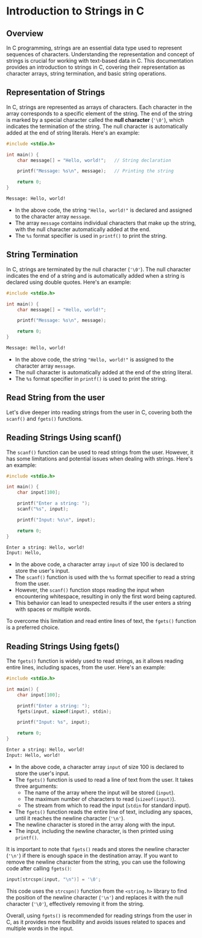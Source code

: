 # Introduction to Strings in C

## Overview

In C programming, strings are an essential data type used to represent sequences of characters. Understanding the representation and concept of strings is crucial for working with text-based data in C. This documentation provides an introduction to strings in C, covering their representation as character arrays, string termination, and basic string operations.

## Representation of Strings

In C, strings are represented as arrays of characters. Each character in the array corresponds to a specific element of the string. The end of the string is marked by a special character called the **null character** (`'\0'`), which indicates the termination of the string. The null character is automatically added at the end of string literals. Here's an example:

```c
#include <stdio.h>

int main() {
    char message[] = "Hello, world!";   // String declaration

    printf("Message: %s\n", message);   // Printing the string

    return 0;
}
```

```zsh
Message: Hello, world!
```

- In the above code, the string `"Hello, world!"` is declared and assigned to the character array `message`.
- The array `message` contains individual characters that make up the string, with the null character automatically added at the end.
- The `%s` format specifier is used in `printf()` to print the string.

## String Termination

In C, strings are terminated by the null character (`'\0'`). The null character indicates the end of a string and is automatically added when a string is declared using double quotes. Here's an example:

```c
#include <stdio.h>

int main() {
    char message[] = "Hello, world!";

    printf("Message: %s\n", message);

    return 0;
}
```

```zsh
Message: Hello, world!
```

- In the above code, the string `"Hello, world!"` is assigned to the character array `message`.
- The null character is automatically added at the end of the string literal.
- The `%s` format specifier in `printf()` is used to print the string.

## Read String from the user

Let's dive deeper into reading strings from the user in C, covering both the `scanf()` and `fgets()` functions.

## Reading Strings Using scanf()

The `scanf()` function can be used to read strings from the user. However, it has some limitations and potential issues when dealing with strings. Here's an example:

```c
#include <stdio.h>

int main() {
    char input[100];

    printf("Enter a string: ");
    scanf("%s", input);

    printf("Input: %s\n", input);

    return 0;
}
```

```zsh
Enter a string: Hello, world!
Input: Hello,
```

- In the above code, a character array `input` of size 100 is declared to store the user's input.
- The `scanf()` function is used with the `%s` format specifier to read a string from the user.
- However, the `scanf()` function stops reading the input when encountering whitespace, resulting in only the first word being captured.
- This behavior can lead to unexpected results if the user enters a string with spaces or multiple words.

To overcome this limitation and read entire lines of text, the `fgets()` function is a preferred choice.

## Reading Strings Using fgets()

The `fgets()` function is widely used to read strings, as it allows reading entire lines, including spaces, from the user. Here's an example:

```c
#include <stdio.h>

int main() {
    char input[100];

    printf("Enter a string: ");
    fgets(input, sizeof(input), stdin);

    printf("Input: %s", input);

    return 0;
}
```

```zsh
Enter a string: Hello, world!
Input: Hello, world!
```

- In the above code, a character array `input` of size 100 is declared to store the user's input.
- The `fgets()` function is used to read a line of text from the user. It takes three arguments:
    - The name of the array where the input will be stored (`input`).
    - The maximum number of characters to read (`sizeof(input)`).
    - The stream from which to read the input (`stdin` for standard input).
- The `fgets()` function reads the entire line of text, including any spaces, until it reaches the newline character (`'\n'`).
- The newline character is stored in the array along with the input.
- The input, including the newline character, is then printed using `printf()`.

It is important to note that `fgets()` reads and stores the newline character (`'\n'`) if there is enough space in the destination array. If you want to remove the newline character from the string, you can use the following code after calling `fgets()`:

```c
input[strcspn(input, "\n")] = '\0';
```

This code uses the `strcspn()` function from the `<string.h>` library to find the position of the newline character (`'\n'`) and replaces it with the null character (`'\0'`), effectively removing it from the string.

Overall, using `fgets()` is recommended for reading strings from the user in C, as it provides more flexibility and avoids issues related to spaces and multiple words in the input.







